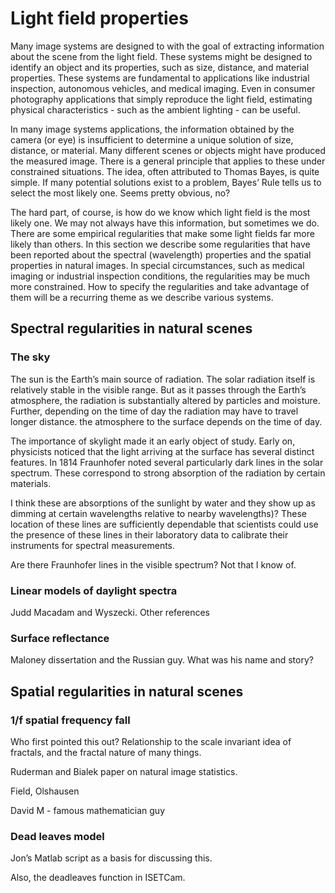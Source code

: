 # Light field properties {#sec-lightfield-properties}
Many image systems are designed to with the goal of extracting information about the scene from the light field. These systems might be designed to identify an object and its properties, such as size, distance, and material properties. These systems are fundamental to applications like industrial inspection, autonomous vehicles, and medical imaging. Even in consumer photography applications that simply reproduce the light field, estimating physical characteristics - such as the ambient lighting - can be useful.

In many image systems applications, the information obtained by the camera (or eye) is insufficient to determine a unique solution of size, distance, or material. Many different scenes or objects might have produced the measured image. There is a general principle that applies to these under constrained situations. The idea, often attributed to Thomas Bayes, is quite simple. If many potential solutions exist to a problem, Bayes' Rule tells us to select the most likely one.  Seems pretty obvious, no?

The hard part, of course, is how do we know which light field is the most likely one.  We may not always have this information, but sometimes we do.  There are some empirical regularities  that make some light fields far more likely than others. In this section we describe some regularities that have been reported about the spectral (wavelength) properties and the spatial properties in natural images. In special circumstances, such as medical imaging or industrial inspection conditions, the regularities may be much more constrained. How to specify the regularities and take advantage of them will be a recurring theme as we describe various systems.

## Spectral regularities in natural scenes

### The sky
<!-- [https://chatgpt.com/share/679ebc49-5a7c-8002-a282-598e7f1bbb30 ]
Solar spectrum. Fraunhofer lines.  Stability of the solar spectrum 

CIE Data downloaded to ISETCam from here.
https://cie.co.at/datatable/components-relative-spectral-distribution-daylight
-->

The sun is the Earth's main source of radiation. The solar radiation itself is relatively stable in the visible range. But as it passes through the Earth's atmosphere, the radiation is substantially altered by particles and moisture.  Further, depending on the time of day the radiation may have to travel longer distance. the atmosphere to the surface depends on the time of day.

The importance of skylight made it an early object of study.  Early on, physicists noticed that the light arriving at the surface has several distinct features.  In 1814 Fraunhofer noted several particularly dark lines in the solar spectrum.  These correspond to strong absorption of the radiation by certain materials.  

 I think these are absorptions of the sunlight by water and they show up as dimming at certain wavelengths relative to nearby wavelengths)?  These location of these lines are sufficiently dependable that scientists could use the presence of these lines in their laboratory data to calibrate their instruments for spectral measurements.  

Are there Fraunhofer lines in the visible spectrum?  Not that I know of.

### Linear models of daylight spectra

Judd Macadam and Wyszecki.  Other references

<!--# Moonlight regularities.  Used for space travel.https://chatgpt.com/share/67410dd0-ff54-8002-9b73-65294a849fe6  “The Potential of Moonlight Remote Sensing: A Systematic Assessment” explores the potential of using moonlight in remote sensing for nighttime Earth observation. The study uses data from VIIRS, the ISS, and UAV systems to evaluate moonlight’s capabilities.“Simulation Study of the Lunar Spectral Irradiances and the Earth-Based Moon Observation Geometry” focuses on modeling the spectral irradiance of moonlight using the Hapke model and its applications in satellite radiometric calibration.-->

### Surface reflectance
Maloney dissertation and the Russian guy.  What was his name and story?

## Spatial regularities in natural scenes

### 1/f spatial frequency fall
Who first pointed this out?  Relationship to the scale invariant idea of fractals, and the fractal nature of many things.

Ruderman and Bialek paper on natural image statistics.

Field, Olshausen

David M - famous mathematician guy



### Dead leaves model

Jon's Matlab script as a basis for discussing this.

Also, the deadleaves function in ISETCam.
